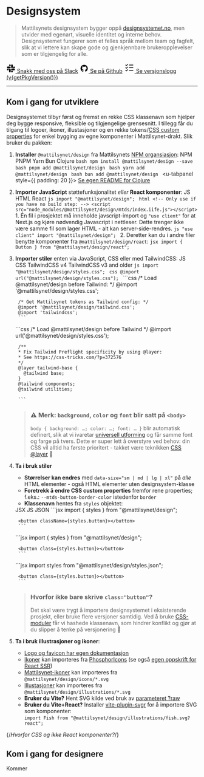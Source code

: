 
<Meta title="Designsystem/Introduksjon" />

# Designsystem

> Mattilsynets designsystem bygger oppå [designsystemet.no](https://www.designsystemet.no/),
men utvider med egenart, visuelle identitet og interne behov. Designsystemet fungerer som et felles språk mellom team og fagfelt, slik at vi lettere kan skape gode og gjenkjennbare brukeropplevelser som er tilgjengelig for alle.

<div className={styles.flex}>
<a href="https://mattilsynet-hq.slack.com/archives/C03FAJ7N1EU" className={styles.button} data-variant="secondary"><svg width="24" height="24" viewBox="0 0 512 512"><path d="M126.12 315.1A47.06 47.06 0 1 1 79.06 268h47.06ZM149.84 315.1a47.06 47.06 0 0 1 94.12 0v117.84a47.06 47.06 0 1 1-94.12 0ZM196.9 126.12A47.06 47.06 0 1 1 244 79.06v47.06ZM196.9 149.84a47.06 47.06 0 0 1 0 94.12H79.06a47.06 47.06 0 0 1 0-94.12ZM385.88 196.9a47.06 47.06 0 1 1 47.06 47.1h-47.06ZM362.16 196.9a47.06 47.06 0 0 1-94.12 0V79.06a47.06 47.06 0 1 1 94.12 0ZM315.1 385.88a47.06 47.06 0 1 1-47.1 47.06v-47.06ZM315.1 362.16a47.06 47.06 0 0 1 0-94.12h117.84a47.06 47.06 0 1 1 0 94.12Z"/></svg> Snakk med oss på Slack</a>
<a href="https://github.com/mattilsynet/design" className={styles.button} data-variant="secondary"><svg width="24" height="24" viewBox="0 0 30 30"><path d="M15 3a12 12 0 0 0-2.9 23.63c-.06-.16-.1-.35-.1-.58V24h-1.5c-.83 0-1.56-.36-1.91-1.01-.4-.73-.46-1.85-1.44-2.53-.29-.23-.07-.48.27-.45.61.17 1.12.6 1.6 1.22.48.63.7.77 1.6.77.43 0 1.08-.02 1.69-.12.33-.83.9-1.6 1.59-1.96-4-.41-5.9-2.4-5.9-5.1 0-1.16.49-2.29 1.33-3.23-.28-.94-.62-2.86.1-3.59 1.8 0 2.89 1.17 3.15 1.48a9 9 0 0 1 5.84 0A4.17 4.17 0 0 1 21.56 8c.74.73.39 2.66.1 3.6A4.9 4.9 0 0 1 23 14.81c0 2.7-1.9 4.68-5.9 5.1 1.1.57 1.9 2.18 1.9 3.4v2.73c0 .1-.02.18-.04.26A12 12 0 0 0 15 3z"/></svg> Se på Github</a>
<a href="https://github.com/Mattilsynet/design/releases" className={styles.button} data-variant="secondary"><svg xmlns="http://www.w3.org/2000/svg" width="28" height="28" viewBox="0 0 256 256"><path d="M224 128a8 8 0 0 1-8 8h-88a8 8 0 0 1 0-16h88a8 8 0 0 1 8 8Zm-96-56h88a8 8 0 0 0 0-16h-88a8 8 0 0 0 0 16Zm88 112h-88a8 8 0 0 0 0 16h88a8 8 0 0 0 0-16ZM82.34 42.34 56 68.69 45.66 58.34a8 8 0 0 0-11.32 11.32l16 16a8 8 0 0 0 11.32 0l32-32a8 8 0 0 0-11.32-11.32Zm0 64L56 132.69l-10.34-10.35a8 8 0 0 0-11.32 11.32l16 16a8 8 0 0 0 11.32 0l32-32a8 8 0 0 0-11.32-11.32Zm0 64L56 196.69l-10.34-10.35a8 8 0 0 0-11.32 11.32l16 16a8 8 0 0 0 11.32 0l32-32a8 8 0 0 0-11.32-11.32Z"/></svg> Se versjonslogg (v{getPkgVersion()})</a>
</div>

<hr className={styles.divider} style={{marginBlock: '3rem'}} />

## Kom i gang for utviklere

Designsystemet tilbyr først og fremst en rekke CSS klassenavn som hjelper deg bygge responsive, fleksible og tilgjengelige grensesnitt. I tillegg får du tilgang til logoer, ikoner, illustasjoner og en rekke tokens/[CSS custom properties](https://developer.mozilla.org/en-US/docs/Web/CSS/Using_CSS_custom_properties) for enkel bygging av egne komponenter i Mattilsynet-drakt. Slik bruker du pakken:

1. **Installer** `@mattilsynet/design` fra Mattilsynets [NPM organsiasjon](https://www.npmjs.com/package/@mattilsynet/design):
    <u-tabs class={styles.tabs} data-size="sm">
      <u-tablist>
        <u-tab>NPM</u-tab>
        <u-tab>PNPM</u-tab>
        <u-tab>Yarn</u-tab>
        <u-tab>Bun</u-tab>
        <u-tab>Clojure</u-tab>
      </u-tablist>
      <u-tabpanel>
        ```bash
        npm install @mattilsynet/design --save
        ```
      </u-tabpanel>
      <u-tabpanel>
        ```bash
        pnpm add @mattilsynet/design
        ```
      </u-tabpanel>
      <u-tabpanel>
        ```bash
        yarn add @mattilsynet/design
        ```
      </u-tabpanel>
      <u-tabpanel>
        ```bash
        bun add @mattilsynet/design
        ```
      </u-tabpanel>
      <u-tabpanel style={{ padding: 20 }}>
        <a className={styles.button} data-variant="primary" target="_blank" href="https://github.com/Mattilsynet/design/blob/next/clojure/README.md">Se egen README for Clojure <ArrowSquareOut /></a>
      </u-tabpanel>
    </u-tabs>

2. **Importer JavaScript** støttefunksjonalitet *eller* **React komponenter**:
    <u-tabs class={styles.tabs} data-size="sm">
      <u-tablist>
        <u-tab>JS</u-tab>
        <u-tab>HTML</u-tab>
        <u-tab>React</u-tab>
      </u-tablist>
      <u-tabpanel>
        ```js
        import "@mattilsynet/design";
        ```
      </u-tabpanel>
      <u-tabpanel>
        ```html
        <!-- Only use if you have no build step: -->
        <script src="node_modules/@mattilsynet/design/mtds/index.iife.js"></script>
        ```
      </u-tabpanel>
      <u-tabpanel>
        1. Én fil i prosjektet må inneholde javscript-import og `"use client"` for at Next.js og kjøre nødvendig Javascript i nettleser.
            Dette trenger ikke være samme fil som lager HTML - alt kan server-side-rendres.
            ```js
            "use client"
            import "@mattilsynet/design";
            ```
        2. Deretter kan du i andre filer benytte komponenter fra `@mattilsynet/design/react`:
            ```jsx
            import { Button } from "@mattilsynet/design/react";
            ```
      </u-tabpanel>
    </u-tabs>
3. **Importer stiler** enten via JavaScript, CSS eller med TailwindCSS:
    <u-tabs class={styles.tabs} data-size="sm">
      <u-tablist>
        <u-tab>JS</u-tab>
        <u-tab>CSS</u-tab>
        <u-tab>TailwindCSS v4</u-tab>
        <u-tab>TailwindCSS v3 and older</u-tab>
      </u-tablist>
      <u-tabpanel>
        ```js
        import "@mattilsynet/design/styles.css";
        ```
      </u-tabpanel>
      <u-tabpanel>
        ```css
        @import url("@mattilsynet/design/styles.css");
        ```
      </u-tabpanel>
      <u-tabpanel>
        ```css
        /* Load @mattilsynet/design before Tailwind: */
        @import '@mattilsynet/design/styles.css';
        
        /* Get Mattilsynet tokens as Tailwind config: */
        @import '@mattilsynet/design/tailwind.css';
        @import 'tailwindcss';
        ```
      </u-tabpanel>
      <u-tabpanel>
        ```css
        /* Load @mattilsynet/design before Tailwind */
        @import url('@mattilsynet/design/styles.css');

        /**
        * Fix Tailwind Preflight specificity by using @layer:
        * See https://css-tricks.com/?p=372576
        */
        @layer tailwind-base {
          @tailwind base;
        }
        @tailwind components;
        @tailwind utilities;

        ```
      </u-tabpanel>
    </u-tabs>

    > ### ⚠️ Merk: `background`, `color` og `font` blir satt på `<body>`
    >
    > `body { background: …; color: …; font: … }` blir automatisk definert,
    > slik at vi ivaretar [universell utforming](https://www.w3.org/WAI/WCAG21/Understanding/resize-text.html) og får samme font og farge på tvers.
    > Dette er super lett å overstyre ved behov: din CSS vil alltid ha første prioritert - takket være teknikken [CSS @layer](https://developer.mozilla.org/en-US/docs/Web/CSS/@layer) 💚
4. **Ta i bruk stiler**
    - **Størrelser kan endres** med `data-size="sm | md | lg | xl"` på *alle* HTML elementer - også HTML elementer uten designsystem-klasse
    - **Foretrekk å endre CSS custom properties** fremfor rene properties; f.eks.: `--mtds-button-border-color` istedenfor `border`
    - **Klassenavn** hentes fra  `styles` objektet:

    <u-tabs class={styles.tabs} data-size="sm">
      <u-tablist>
        <u-tab>JSX</u-tab>
        <u-tab>JS</u-tab>
        <u-tab>JSON</u-tab>
      </u-tablist>
      <u-tabpanel>
        ```jsx
        import { styles } from "@mattilsynet/design";

        <button className={styles.button}></button>
        ```
      </u-tabpanel>
      <u-tabpanel>
        ```jsx
        import { styles } from "@mattilsynet/design";

        <button class={styles.button}></button>
        ```
      </u-tabpanel>
      <u-tabpanel>
        ```jsx
        import styles from "@mattilsynet/design/styles.json";

        <button class={styles.button}></button>
        ```
      </u-tabpanel>
    </u-tabs>

    > ### Hvorfor ikke bare skrive `class="button"`?
    >
    > Det skal være trygt å importere designsystemet i eksisterende prosjekt, eller bruke flere versjoner samtidig.
    > Ved å bruke [CSS-moduler](https://github.com/css-modules/css-modules) får vi hashede klassenavn,
    > som hindrer konflikt og gjør at du slipper å tenke på versjonering 🥳
5. **Ta i bruk illustrasjoner og ikoner**:
    - [Logo og favicon har egen dokumentasjon](?path=/docs/designsystem-logo--docs)
    - [Ikoner](https://github.com/phosphor-icons/homepage?tab=readme-ov-file#for-developers) kan importeres fra [PhosphorIcons](https://github.com/phosphor-icons/homepage?tab=readme-ov-file#for-developers) (se også [egen oppskrift for React SSR](https://github.com/phosphor-icons/react?tab=readme-ov-file#react-server-components-and-ssr))
    - [Mattilsynet-ikoner](?path=/docs/identitet-ikoner--docs) kan importeres fra `@mattilsynet/design/icons/*.svg`
    - [Illustasjoner](?path=/docs/identitet-illustrasjoner--docs) kan importeres fra `@mattilsynet/design/illustrations/*.svg`
    - **Bruker du Vite?** Hent SVG kilde ved bruk av [parameteret ?raw](https://vite.dev/guide/assets#importing-asset-as-string)
    - **Bruker du Vite+React?** Installer [vite-plugin-svgr](https://www.npmjs.com/package/vite-plugin-svgr) for å importere SVG som komponenter:<br/>`import Fish from "@mattilsynet/design/illustrations/fish.svg?react";`

{/*Hvorfor CSS og ikke React komponenter?*/}

## Kom i gang for designere

Kommer